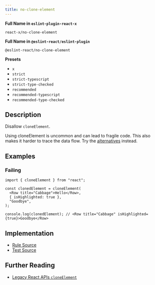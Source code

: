 ```yaml
---
title: no-clone-element
---
```


**Full Name in `eslint-plugin-react-x`**

```plain copy
react-x/no-clone-element
```

**Full Name in `@eslint-react/eslint-plugin`**

```plain copy
@eslint-react/no-clone-element
```

**Presets**

- `x`
- `strict`
- `strict-typescript`
- `strict-type-checked`
- `recommended`
- `recommended-typescript`
- `recommended-type-checked`

## Description

Disallow `cloneElement`.

Using cloneElement is uncommon and can lead to fragile code. This also makes it harder to trace the data flow. Try the [alternatives](https://react.dev/reference/react/cloneElement#alternatives) instead.

## Examples

### Failing

```tsx
import { cloneElement } from "react";

const clonedElement = cloneElement(
  <Row title="Cabbage">Hello</Row>,
  { isHighlighted: true },
  "Goodbye",
);

console.log(clonedElement); // <Row title="Cabbage" isHighlighted={true}>Goodbye</Row>
```

## Implementation

- [Rule Source](https://github.com/Rel1cx/eslint-react/tree/main/packages/plugins/eslint-plugin-react-x/src/rules/no-clone-element.ts)
- [Test Source](https://github.com/Rel1cx/eslint-react/tree/main/packages/plugins/eslint-plugin-react-x/src/rules/no-clone-element.spec.ts)

## Further Reading

- [Legacy React APIs `cloneElement`](https://react.dev/reference/react/cloneElement)
